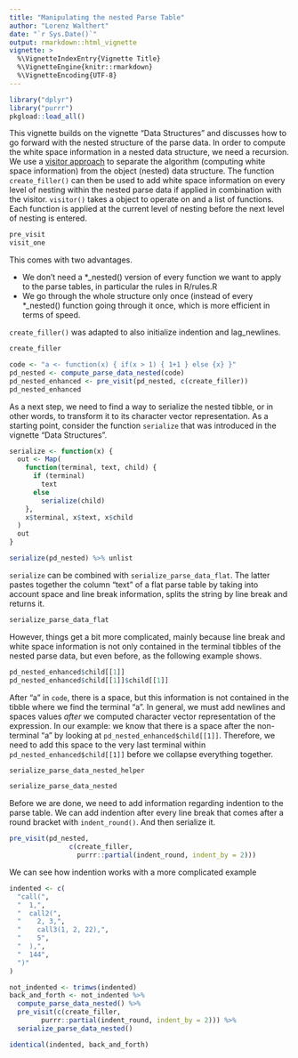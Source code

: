 ```yaml
---
title: "Manipulating the nested Parse Table"
author: "Lorenz Walthert"
date: "`r Sys.Date()`"
output: rmarkdown::html_vignette
vignette: >
  %\VignetteIndexEntry{Vignette Title}
  %\VignetteEngine{knitr::rmarkdown}
  %\VignetteEncoding{UTF-8}
---
```

```r
library("dplyr")
library("purrr")
pkgload::load_all()
```

This vignette builds on the vignette "Data Structures" and discusses how 
to go forward with the nested structure of the parse data.
In order to compute the white space information in a nested data structure, we
need a recursion. We use a 
[visitor approach](https://en.wikipedia.org/wiki/Visitor_pattern) to separate
the algorithm (computing white space information) from the object (nested) 
data structure.
The function `create_filler()` can then be used to add
white space information on every level of nesting within the nested parse data 
if applied in combination with the visitor. `visitor()` takes a object to 
operate on and a list of functions. Each function is applied at the current 
level of nesting before the next level of nesting is entered.
```r
pre_visit
visit_one
```
This comes with two advantages. 

* We don't need a *_nested() version of every function we want to apply to the
  parse tables, in particular the rules in R/rules.R
* We go through the whole structure only once (instead of every *_nested() 
  function going through it once, which is more efficient in terms of speed.

`create_filler()` was adapted to also initialize indention and lag_newlines.
```r
create_filler
```

```r
code <- "a <- function(x) { if(x > 1) { 1+1 } else {x} }"
pd_nested <- compute_parse_data_nested(code)
pd_nested_enhanced <- pre_visit(pd_nested, c(create_filler))
pd_nested_enhanced
```


As a next step, we need to find a way to serialize the nested tibble, or in 
other words, to transform it to its character vector representation. As a 
starting point, consider the function `serialize` that was introduced in the 
vignette "Data Structures". 

```r
serialize <- function(x) {
  out <- Map(
    function(terminal, text, child) {
      if (terminal)
        text
      else
        serialize(child)
    },
    x$terminal, x$text, x$child
  )
  out
}

serialize(pd_nested) %>% unlist
```

`serialize` can be combined with `serialize_parse_data_flat`. The latter
pastes together the column "text" of a flat parse table by taking into account
space and line break information, splits the string by line break and returns it.
```r
serialize_parse_data_flat
```


However, things get a bit more complicated, mainly because line break and white
space information is not only contained in the terminal tibbles of the nested
parse data, but even before, as the following example shows.
```r
pd_nested_enhanced$child[[1]]
pd_nested_enhanced$child[[1]]$child[[1]]
```
After "a" in `code`, there is a space, but this information is not contained in the
tibble where we find the terminal "a". In general, we must add newlines
and spaces values *after* we computed character vector representation of the 
expression. In our example: we know that there is a space after the non-terminal 
"a" by looking at `pd_nested_enhanced$child[[1]]`. Therefore, we need to add 
this space to the very last terminal within `pd_nested_enhanced$child[[1]]` before we 
collapse everything together.
```r
serialize_parse_data_nested_helper

serialize_parse_data_nested
```
Before we are done, we need to add information regarding indention to the parse
table. We can add indention after every line break that comes after a round 
bracket with `indent_round()`. And then serialize it. 
```r
pre_visit(pd_nested, 
               c(create_filler, 
                 purrr::partial(indent_round, indent_by = 2)))
```

We can see how indention works with a more complicated example
```r
indented <- c(
  "call(", 
  "  1,", 
  "  call2(", 
  "    2, 3,", 
  "    call3(1, 2, 22),", 
  "    5", 
  "  ),", 
  "  144",
  ")"
)

not_indented <- trimws(indented)
back_and_forth <- not_indented %>%
  compute_parse_data_nested() %>%
  pre_visit(c(create_filler, 
        purrr::partial(indent_round, indent_by = 2))) %>%
  serialize_parse_data_nested()

identical(indented, back_and_forth)
```

